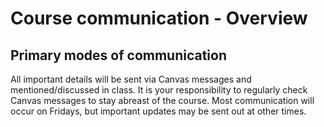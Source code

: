 # Course communication - Overview

## Primary modes of communication

All important details will be sent via Canvas messages and mentioned/discussed in class.  It is your responsibility to regularly check Canvas messages to stay abreast of the course.  Most communication will occur on Fridays, but important updates may be sent out at other times.

<!-- TODO: how to set up canvas notifications? -->


